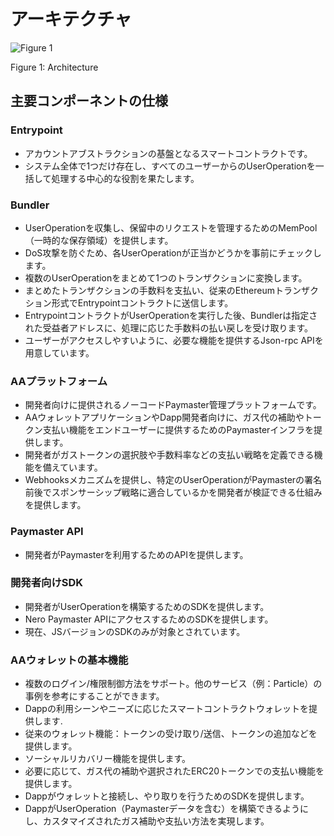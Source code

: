 # アーキテクチャ

<div style={{ height: '2rem' }} />
<div style={{ textAlign: 'center' }}>
  <img src="/assets/aaPlatform/figure1.png" alt="Figure 1" />
  <p style={{ fontStyle: 'italic' }}>Figure 1: Architecture</p>
</div>

## 主要コンポーネントの仕様

### Entrypoint

* アカウントアブストラクションの基盤となるスマートコントラクトです。
* システム全体で1つだけ存在し、すべてのユーザーからのUserOperationを一括して処理する中心的な役割を果たします。

### Bundler

* UserOperationを収集し、保留中のリクエストを管理するためのMemPool（一時的な保存領域）を提供します。
* DoS攻撃を防ぐため、各UserOperationが正当かどうかを事前にチェックします。
* 複数のUserOperationをまとめて1つのトランザクションに変換します。
* まとめたトランザクションの手数料を支払い、従来のEthereumトランザクション形式でEntrypointコントラクトに送信します。
* EntrypointコントラクトがUserOperationを実行した後、Bundlerは指定された受益者アドレスに、処理に応じた手数料の払い戻しを受け取ります。
* ユーザーがアクセスしやすいように、必要な機能を提供するJson-rpc APIを用意しています。

### AAプラットフォーム

* 開発者向けに提供されるノーコードPaymaster管理プラットフォームです。
* AAウォレットアプリケーションやDapp開発者向けに、ガス代の補助やトークン支払い機能をエンドユーザーに提供するためのPaymasterインフラを提供します。
* 開発者がガストークンの選択肢や手数料率などの支払い戦略を定義できる機能を備えています。
* Webhooksメカニズムを提供し、特定のUserOperationがPaymasterの署名前後でスポンサーシップ戦略に適合しているかを開発者が検証できる仕組みを提供します。

### Paymaster API

* 開発者がPaymasterを利用するためのAPIを提供します。

### 開発者向けSDK

* 開発者がUserOperationを構築するためのSDKを提供します。
* Nero Paymaster APIにアクセスするためのSDKを提供します。
* 現在、JSバージョンのSDKのみが対象とされています。

### AAウォレットの基本機能

* 複数のログイン/権限制御方法をサポート。他のサービス（例：Particle）の事例を参考にすることができます。
* Dappの利用シーンやニーズに応じたスマートコントラクトウォレットを提供します.
* 従来のウォレット機能：トークンの受け取り/送信、トークンの追加などを提供します。
* ソーシャルリカバリー機能を提供します。
* 必要に応じて、ガス代の補助や選択されたERC20トークンでの支払い機能を提供します。
* Dappがウォレットと接続し、やり取りを行うためのSDKを提供します。
* DappがUserOperation（Paymasterデータを含む）を構築できるようにし、カスタマイズされたガス補助や支払い方法を実現します。